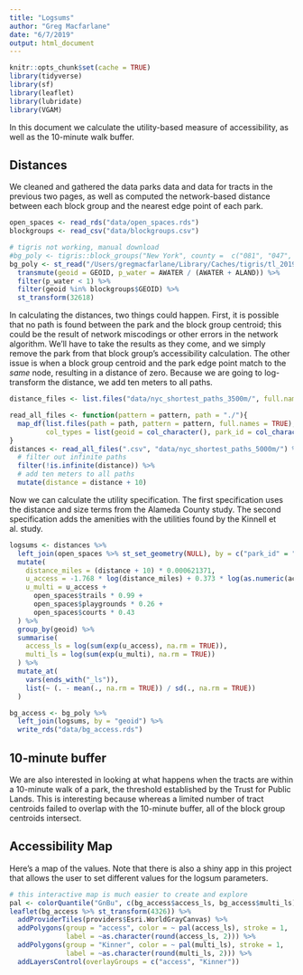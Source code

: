 ```yaml
---
title: "Logsums"
author: "Greg Macfarlane"
date: "6/7/2019"
output: html_document
---
```


```r
knitr::opts_chunk$set(cache = TRUE)
library(tidyverse)
library(sf)
library(leaflet)
library(lubridate)
library(VGAM)
```

In this document we calculate the utility-based measure of accessibility, as well
as the 10-minute walk buffer.


## Distances
We cleaned and gathered the data parks data and data for tracts in the previous
two pages, as well as computed the network-based distance between each block
group and the nearest edge point of each park.

```r
open_spaces <- read_rds("data/open_spaces.rds")
blockgroups <- read_csv("data/blockgroups.csv")

# tigris not working, manual download
#bg_poly <- tigris::block_groups("New York", county =  c("081", "047", "061", "005", "085"))
bg_poly <- st_read("/Users/gregmacfarlane/Library/Caches/tigris/tl_2019_36_bg.shp") %>%
  transmute(geoid = GEOID, p_water = AWATER / (AWATER + ALAND)) %>%
  filter(p_water < 1) %>%
  filter(geoid %in% blockgroups$GEOID) %>%
  st_transform(32618)
```

In calculating the distances, two things could happen. First, it is possible that
no path is found between the park and the block group centroid; this could be the
result of network miscodings or other errors in the network algorithm. We'll have
to take the results as they come, and we simply remove the park from that block
group's accessibility calculation. The other issue is when a block group centroid
and the park edge point match to the *same* node, resulting in a distance of zero.
Because we are going to log-transform the distance, we add ten meters to all paths.

```r
distance_files <- list.files("data/nyc_shortest_paths_3500m/", full.names = TRUE)

read_all_files <- function(pattern = pattern, path = "./"){
  map_df(list.files(path = path, pattern = pattern, full.names = TRUE), read_csv,
         col_types = list(geoid = col_character(), park_id = col_character()))
}
distances <- read_all_files(".csv", "data/nyc_shortest_paths_5000m/") %>%
  # filter out infinite paths
  filter(!is.infinite(distance)) %>%
  # add ten meters to all paths
  mutate(distance = distance + 10)
```

Now we can calculate the utility specification. The first specification uses the
distance and size terms from the Alameda County study. The second specification
adds the amenities with the utilities found by the Kinnell et al. study.

```r
logsums <- distances %>%
  left_join(open_spaces %>% st_set_geometry(NULL), by = c("park_id" = "id")) %>%
  mutate(
    distance_miles = (distance + 10) * 0.000621371,
    u_access = -1.768 * log(distance_miles) + 0.373 * log(as.numeric(acres)),
    u_multi = u_access + 
      open_spaces$trails * 0.99 + 
      open_spaces$playgrounds * 0.26 + 
      open_spaces$courts * 0.43
  ) %>%
  group_by(geoid) %>%
  summarise(
    access_ls = log(sum(exp(u_access), na.rm = TRUE)),
    multi_ls = log(sum(exp(u_multi), na.rm = TRUE))
  ) %>%
  mutate_at(
    vars(ends_with("_ls")),
    list(~ (. - mean(., na.rm = TRUE)) / sd(., na.rm = TRUE))
  )

bg_access <- bg_poly %>%
  left_join(logsums, by = "geoid") %>%
  write_rds("data/bg_access.rds")
```

## 10-minute buffer

We are also interested in looking at what happens when the tracts are within a 
10-minute walk of a park, the threshold established by the Trust for Public Lands.
This is interesting because whereas a limited number of tract centroids failed
to overlap with the 10-minute buffer, all of the block group centroids intersect.

## Accessibility Map
Here's a map of the values. Note that there is also a shiny app in this project
that allows the user to set different values for the logsum parameters.

```r
# this interactive map is much easier to create and explore
pal <- colorQuantile("GnBu", c(bg_access$access_ls, bg_access$multi_ls), n = 5)
leaflet(bg_access %>% st_transform(4326)) %>%
  addProviderTiles(providers$Esri.WorldGrayCanvas) %>%
  addPolygons(group = "access", color = ~ pal(access_ls), stroke = 1,
              label = ~as.character(round(access_ls, 2))) %>%
  addPolygons(group = "Kinner", color = ~ pal(multi_ls), stroke = 1,
              label = ~as.character(round(multi_ls, 2))) %>%
  addLayersControl(overlayGroups = c("access", "Kinner"))
```

